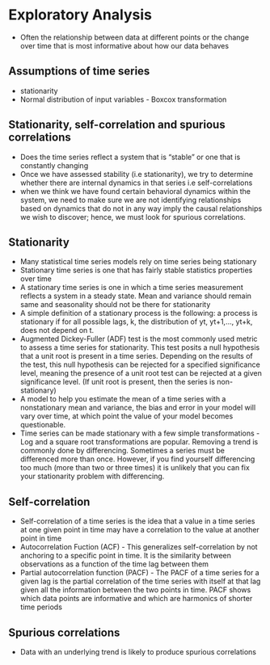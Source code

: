 # Exploratory Analysis
* Often the relationship between data at different points or the change over time that is most informative about how our data behaves



## Assumptions of time series
* stationarity
* Normal distribution of input variables - Boxcox transformation


## Stationarity, self-correlation and spurious correlations
* Does the time series reflect a system that is "stable" or one that is constantly changing
* Once we have assessed stability (i.e stationarity), we try to determine whether there are internal dynamics in that series i.e self-correlations 
* when we think we have found certain behavioral dynamics within the system, we need to make sure we are not identifying relationships based on dynamics that do not in any way imply the causal relationships we wish to discover; hence, we must look for spurious correlations.

## Stationarity
* Many statistical time series models rely on time series being stationary
* Stationary time series is one that has fairly stable statistics properties over time
* A stationary time series is one in which a time series measurement reflects a system in a steady state. Mean and variance should remain same and seasonality should not be there for stationarity
* A simple definition of a stationary process is the following: a process is stationary if for all possible lags, k, the distribution of yt, yt+1,..., yt+k, does not depend on t.
* Augmented Dickey-Fuller (ADF) test is the most commonly used metric to assess a time series for stationarity. This test posits a null hypothesis that a unit root is present in a time series. Depending on the results of the test, this null hypothesis can be rejected for a specified significance level, meaning the presence of a unit root test can be rejected at a given significance level. (If unit root is present, then the series is non-stationary)
* A model to help you estimate the mean of a time series with a nonstationary mean and variance, the bias and error in your model will vary over time, at which point the value of your model becomes questionable.
* Time series can be made stationary with a few simple transformations - Log and a square root transformations are popular. Removing a trend is commonly done by differencing. Sometimes a series must be differenced more than once. However, if you find yourself differencing too much (more than two or three times) it is unlikely that you can fix your stationarity problem with differencing.


## Self-correlation
* Self-correlation of a time series is the idea that a value in a time series at one given point in time may have a correlation to the value at another point in time
* Autocorrelation Fuction (ACF) - This generalizes self-correlation by not anchoring to a specific point in time. It is the similarity between observations as a function of the time lag between them
* Partial autocorrelation function (PACF) - The PACF of a time series for a given lag is the partial correlation of the time series with itself at that lag given all the information between the two points in time. PACF shows which data points are informative and which are harmonics of shorter time periods


## Spurious correlations
* Data with an underlying trend is likely to produce spurious correlations


